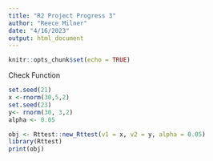 ```yaml
---
title: "R2 Project Progress 3"
author: "Reece Milner"
date: "4/16/2023"
output: html_document
---
```


```r
knitr::opts_chunk$set(echo = TRUE)
```

Check Function
```r
set.seed(21)
x <-rnorm(30,5,2)
set.seed(23)
y<- rnorm(30, 3,2)
alpha <- 0.05

obj <- Rttest::new_Rttest(v1 = x, v2 = y, alpha = 0.05)
library(Rttest)
print(obj)
```

